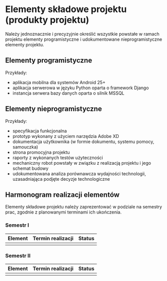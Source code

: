 # Elementy składowe projektu (produkty projektu)

Należy jednoznacznie i precyzyjnie określić wszystkie powstałe w ramach projektu elementy programistyczne i udokumentowane nieprogramistyczne elementy projektu.

## Elementy programistyczne

Przykłady:

- aplikacja mobilna dla systemów Android 25+
- aplikacja serwerowa w języku Python oparta o framework Django
- instancja serwera bazy danych oparta o silnik MSSQL

## Elementy nieprogramistyczne

Przykłady:

- specyfikacja funkcjonalna
- prototyp wykonany z użyciem narzędzia Adobe XD
- dokumentacja użytkownika (w formie dokumentu, systemu pomocy, samouczka)
- strona promocyjna projektu
- raporty z wykonanych testów użyteczności
- mechaniczny robot powstały w związku z realizacją projektu i jego schemat budowy
- udokumentowana analiza porównawcza wydajności technologii, uzasadniająca podjęte decyzje technologiczne

## Harmonogram realizacji elementów

Elementy składowe projektu należy zaprezentować w podziale na semestry prac, zgodnie z planowanymi terminami ich ukończenia.

### Semestr I

| Element | Termin realizacji | Status |
| ------- | ----------------- | ------ |
|         |                   |        |

### Semestr II

| Element | Termin realizacji | Status |
| ------- | ----------------- | ------ |
|         |                   |        |

